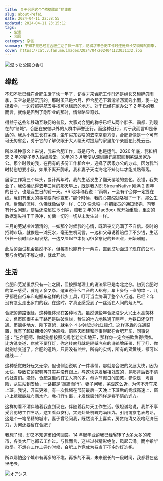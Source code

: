 ```yaml
---
title: 关于合肥这个“依壁雕凿”的城市
slug: about-hefei
date: 2024-04-11 22:58:55
updated: 2024-04-11 23:15:12
tags:
  - 生活
  - 合肥
category: 杂谈
summary: 不知不觉已经在合肥生活了快一年了，记得才来合肥工作时还是绵长又琐碎的雨季，天空总是阴沉沉的。
cover: https://cat.yufan.me/images/2024/04/2024041123031132.jpg
---
```


![湿った公園の香り](https://cat.yufan.me/images/2024/04/2024041123031232.jpg)

<MusicPlayer netease={26209670} />

## 缘起

不知不觉已经在合肥生活了快一年了，记得才来合肥工作时还是绵长又琐碎的雨季，天空总是阴沉沉的。那时虽已是六月，但合肥还下着淅淅沥沥的小雨，我一边撑着伞，一边按照导航去寻找可以租房的地方。对于已经在家办公了 2 年多的我而言，就像是回到了刚毕业的那时，情绪略显奇妙。

得益于这些年移动互联网的普及，大家对合肥的称呼已经从两个胖子、霸都、到现在的“赌城”，合肥在安徽以外的人群中声誉还行。而这种还行，对于我而言却是矛盾的。我从小就生长在芜湖，坐车买东西啥的去南京更方便，合肥更像是一个可有可无的省会，对于它的了解仅限于大人聊天时提及的家里某个亲戚在此处云云。

所以某种意义上来说，我来合肥工作，既是巧合，也是运气。2020 年底，我和相恋 2 年的妻子步入婚姻殿堂，次年的 3 月我便从深圳腾讯离职回到芜湖居家办公。那个时候的我，在拥有的多份工作机会中，选择了居家办公的方式。因为我当时特别想要小孩，如果不离开腾讯，我和妻子天南海北不知何年才能瓜熟蒂落。

居家工作第三个年头，累计两年时，我的生活发生了翻天覆地的变化。没错，我失业了。我依稀记得去年三月的那天早上，既是我入职 StreamNative 刚满 2 周年的日子，也是我生日的前一天。HR 晓冰和我说：“雨帆，一会有个会你一定要在线。我们有重大的事项要向你宣布。”那个时候，我的心突然就咯噔了一下，那么生疼。后面的流程，仿佛就像做梦一样，CEO 像念稿一样把裁员的通知读完，问我有什么问题。随后还没超过 5 分钟，陪我 2 年的 MacBook 就开始重启，里面的数据消失得干干净净，仿佛一切的一切从未发生过一样。

三月的芜湖冷冷清清的，一如那个时候我的心情，既沮丧又充满了不自信。彼时的招聘市场，就像是一滩死水，毫无生机可言。一边和父母说着赔偿了不少钱，生活很长一段时间不用发愁，一边又捡起书本复习很多忘记的知识点，开始刷题。

此后的面试机会虽然不多，但每周也能有个一两次，直到成功面进了现在的公司。我与合肥的不解之缘，就此开始。

## 生活

合肥和芜湖虽然只有一江之隔，但按照地理上的说法早已是南北之分。初到合肥时的第一感受，就是人多又杂。这里说什么口音的人都有，早上步行上班的路上，几乎都是自行车和电瓶车这样的代步工具，叮叮当当挤满了整个人行道。已经 2 年没有怎么走出家门的我，在这时，才真正感受到了一丝活在人间的烟火气。

合肥的道路很怪，这种怪体现在各种地方。虽然这些年合肥没少大兴土木高架林立，但市区很多主干路还是破破烂烂，我住的地方地铁通了两年，地铁口还没开通。而很多地方，刚下高架，就来个 4 分钟起步的红绿灯。这样矛盾的交通配置，就有了超级拥堵的早晚高峰。前些天团建和同事聊起在合肥开车，同事说道：“在合肥啊，你就别想按照交规老老实实地开，那样你一定会被欺负得很惨。比方说变道，你就不要打灯，你这转向灯就是隔壁汽车的涡轮增压器，打了灯，你就别想变道了。合肥的道路，只要没有监控，所有的实线，所有的双黄线，都可以越线……”

这种感觉既好玩又无奈，但也侧面说明了一件事情，那就是合肥的发展太快，因为太快，导致它的配套等其实并没有跟上。与这快速发展相对应的，是那背后数不清的社畜们。没错，合肥这里的打工人真的多。每次节假日的回芜，都像是一场冒险，从进站到安检，一路都是“蹒跚而行”。妻子问我，芜湖这么近，为何不开车来上班。我说，开车更难。有一次我堵在节前最后一天晚上下班后的绕城高速上，窗户上朦朦胧胧布满水汽，我打开车窗，才发现窗外同样是看不清的远方。

这样的看不清伴随着我直到现在，伴随着我每天工作生活。很坦诚地说，我并不享受合肥的工作生活，这里看似安利，实则处处机锋充满压力。引用南京老表的话，这是个一笔吊糟的城市。妻子曾经问我，既然谈不上喜欢，房贷结清又没啥经济压力，为何还要留在合肥？

我想了想，却又不知道该如何回答。14 年起毕业的我已经辗转了太多太多的城市，各类大厂也都去工作过。与我而言，这些过往精彩绝伦，风起云涌。而今铅华散尽，不想在工作上卷的时候，合肥工作竟成为我当下不多的好选择。

所以哪怕这个城市有再多的不堪，再多的不满，未来很长的一段时间，我都将在这里老去。

![オアシス](https://cat.yufan.me/images/2024/04/2024041123031192.jpg)
